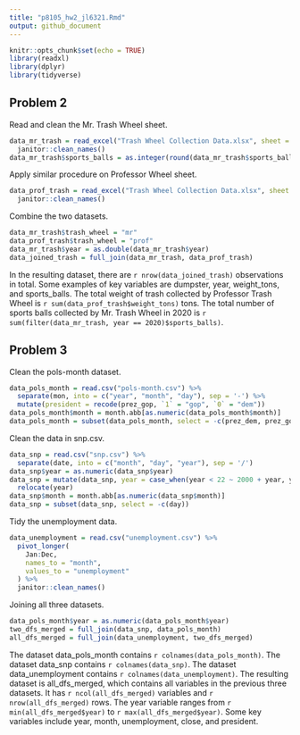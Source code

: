 ```yaml
---
title: "p8105_hw2_jl6321.Rmd"
output: github_document
---
```


```r
knitr::opts_chunk$set(echo = TRUE)
library(readxl)
library(dplyr)
library(tidyverse)
```

## Problem 2

Read and clean the Mr. Trash Wheel sheet.
```r
data_mr_trash = read_excel("Trash Wheel Collection Data.xlsx", sheet = "Mr. Trash Wheel", range = "A2:N549") %>%
  janitor::clean_names()
data_mr_trash$sports_balls = as.integer(round(data_mr_trash$sports_balls)) 
```

Apply similar procedure on Professor Wheel sheet. 
```r
data_prof_trash = read_excel("Trash Wheel Collection Data.xlsx", sheet = "Professor Trash Wheel", range = "A2:M96") %>%
  janitor::clean_names()
```

Combine the two datasets. 
```r
data_mr_trash$trash_wheel = "mr"
data_prof_trash$trash_wheel = "prof"
data_mr_trash$year = as.double(data_mr_trash$year)
data_joined_trash = full_join(data_mr_trash, data_prof_trash)
```

In the resulting dataset, there are `r nrow(data_joined_trash)` observations in total. Some examples of key variables are dumpster, year, weight_tons, and sports_balls. The total weight of trash collected by Professor Trash Wheel is `r sum(data_prof_trash$weight_tons)` tons. The total number of sports balls collected by Mr. Trash Wheel in 2020 is `r sum(filter(data_mr_trash, year == 2020)$sports_balls)`. 

## Problem 3

Clean the pols-month dataset. 
```r
data_pols_month = read.csv("pols-month.csv") %>%
  separate(mon, into = c("year", "month", "day"), sep = '-') %>% 
  mutate(president = recode(prez_gop, `1` = "gop", `0` = "dem"))
data_pols_month$month = month.abb[as.numeric(data_pols_month$month)] 
data_pols_month = subset(data_pols_month, select = -c(prez_dem, prez_gop, day))
```

Clean the data in snp.csv. 
```r
data_snp = read.csv("snp.csv") %>%
  separate(date, into = c("month", "day", "year"), sep = '/') 
data_snp$year = as.numeric(data_snp$year)
data_snp = mutate(data_snp, year = case_when(year < 22 ~ 2000 + year, year > 22 ~ 1900 + year)) %>% 
  relocate(year) 
data_snp$month = month.abb[as.numeric(data_snp$month)] 
data_snp = subset(data_snp, select = -c(day))
```

Tidy the unemployment data. 
```r
data_unemployment = read.csv("unemployment.csv") %>% 
  pivot_longer(
    Jan:Dec, 
    names_to = "month", 
    values_to = "unemployment"
  ) %>% 
  janitor::clean_names()
```

Joining all three datasets.
```r
data_pols_month$year = as.numeric(data_pols_month$year)
two_dfs_merged = full_join(data_snp, data_pols_month)
all_dfs_merged = full_join(data_unemployment, two_dfs_merged)
```

The dataset data_pols_month contains `r colnames(data_pols_month)`. The dataset data_snp contains `r colnames(data_snp)`. The dataset data_unemployment contains `r colnames(data_unemployment)`. The resulting dataset is all_dfs_merged, which contains all variables in the previous three datasets. It has `r ncol(all_dfs_merged)` variables and `r nrow(all_dfs_merged)` rows. The year variable ranges from `r min(all_dfs_merged$year)` to `r max(all_dfs_merged$year)`. Some key variables include year, month, unemployment, close, and president. 
